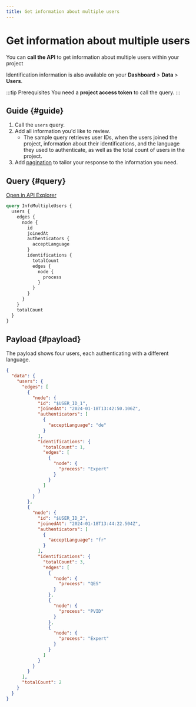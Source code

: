 ```yaml
---
title: Get information about multiple users
---
```


# Get information about multiple users

You can **call the API** to get information about multiple users within your project

Identification information is also available on your **Dashboard** > **Data** > **Users**.

:::tip Prerequisites
You need a **project access token** to call the query.
:::

## Guide {#guide}

1. Call the `users` query.
1. Add all information you'd like to review.
    - The sample query retrieves user IDs, when the users joined the project, information about their identifications, and the language they used to authenticate, as well as the total count of users in the project.
1. Add [pagination](../../../developers/using-api/pagination.mdx) to tailor your response to the information you need.

## Query {#query}

<a href="https://explorer.swan.io?query=cXVlcnkgSW5mb011bHRpcGxlVXNlcnMgewogIHVzZXJzIHsKICAgIGVkZ2VzIHsKICAgICAgbm9kZSB7CiAgICAgICAgaWQKICAgICAgICBqb2luZWRBdAogICAgICAgIGF1dGhlbnRpY2F0b3JzIHsKICAgICAgICAgIGFjY2VwdExhbmd1YWdlCiAgICAgICAgfQogICAgICAgIGlkZW50aWZpY2F0aW9ucyB7CiAgICAgICAgICB0b3RhbENvdW50CiAgICAgICAgICBlZGdlcyB7CiAgICAgICAgICAgIG5vZGUgewogICAgICAgICAgICAgIHByb2Nlc3MKICAgICAgICAgICAgfQogICAgICAgICAgfQogICAgICAgIH0KICAgICAgfQogICAgfQogICAgdG90YWxDb3VudAogIH0KfQo%3D&tab=api" className="explorer-badge">Open in API Explorer</a>

```graphql {5-6,8,10,14,20} showLineNumbers
query InfoMultipleUsers {
  users {
    edges {
      node {
        id
        joinedAt
        authenticators {
          acceptLanguage
        }
        identifications {
          totalCount
          edges {
            node {
              process
            }
          }
        }
      }
    }
    totalCount
  }
}
```

## Payload {#payload}

The payload shows four users, each authenticating with a different language.

```json {7-9,11,14-15,19,28-30,32,35-36,40,45,50,58} showLineNumbers
{
  "data": {
    "users": {
      "edges": [
        {
          "node": {
            "id": "$USER_ID_1",
            "joinedAt": "2024-01-18T13:42:50.106Z",
            "authenticators": [
              {
                "acceptLanguage": "de"
              }
            ],
            "identifications": {
              "totalCount": 1,
              "edges": [
                {
                  "node": {
                    "process": "Expert"
                  }
                }
              ]
            }
          }
        },
        {
          "node": {
            "id": "$USER_ID_2",
            "joinedAt": "2024-01-18T13:44:22.504Z",
            "authenticators": [
              {
                "acceptLanguage": "fr"
              }
            ],
            "identifications": {
              "totalCount": 3,
              "edges": [
                {
                  "node": {
                    "process": "QES"
                  }
                },
                {
                  "node": {
                    "process": "PVID"
                  }
                },
                {
                  "node": {
                    "process": "Expert"
                  }
                }
              ]
            }
          }
        }
      ],
      "totalCount": 2
    }
  }
}
```